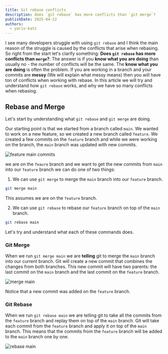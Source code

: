 ```yaml
---
title: Git rebase conflicts
description: does `git rebase` has more conflicts than `git merge`?
publishDate: 2025-04-22
authors:
  - yariv-katz
---
```


I see many developers struggle with using `git rebase` and I think the main reason of the struggle is 
caused by the conflicts that arise when rebasing.
So right from the start let's clarify something:
**Does `git rebase` has more conflicts than `merge`?**: The answer is if you **know what you are doing** than usually no - the number of conflicts will be the same.
The **know what you are doing** is often the problem.
If you are working in a branch and your commits are **messy** (We will explain what messy means) then you will have ton of conflicts when working with rebase.
In this article we will try and understand how `git rebase` works, and why we have so many conflicts when rebasing.

## Rebase and Merge

Let's start by understanding what `git rebase` and `git merge` are doing.

Our starting point is that we started from a branch called `main`.
We wanted to work on a new feature, so we created a new branch called `feature`.
We created a few commits on the `feature` branch and while we were working on the branch, the `main` branch was updated with new commits.

![feature main commits](https://github.com/ywarezk/academeez/blob/main/src/content/docs/courses/git/rebase-conflicts/feature-main1.png?raw=true)

we are on the `feaure` branch and we want to get the new commits from `main` into our `feature` branch we can do one of two things:

1. We can use `git merge` to merge the `main` branch into our `feature` branch.

```bash
git merge main
```

This assumes we are on the `feature` branch.

2. We can use `git rebase` to rebase our `feature` branch on top of the `main` branch.

```bash
git rebase main
```

Let's try and understand what each of these commands does.

### Git Merge

When we run `git merge main` we are **telling** git to merge the `main` branch into our current branch.
Git will create a new commit that combines the changes from both branches.
This new commit will have two parents: the last commit on the `main` branch and the last commit on the `feature` branch.

![merge main](https://github.com/ywarezk/academeez/blob/main/src/content/docs/courses/git/rebase-conflicts/merge-main.png?raw=true)

Notice that a new commit was added on the `feature` branch.

### Git Rebase

When we run `git rebase main` we are telling git to take all the commits from the `feature` branch and replay them on top of the `main` branch.
Git will take each commit from the `feature` branch and apply it on top of the `main` branch.
This means that the commits from the `feature` branch will be added to the `main` branch one by one.

![rebase main](https://github.com/ywarezk/academeez/blob/main/src/content/docs/courses/git/rebase-conflicts/rebase-anim4.gif?raw=true)